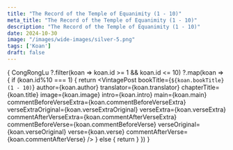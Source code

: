 ```yaml
---
title: "The Record of the Temple of Equanimity (1 - 10)"
meta_title: "The Record of the Temple of Equanimity (1 - 10)"
description: "The Record of the Temple of Equanimity (1 - 10)"
date: 2024-10-30
image: "/images/wide-images/silver-5.png"
tags: ['Koan']
draft: false
---
```



<div class="container vi-koans">

  {
    CongRongLu
     ?.filter(koan => koan.id >= 1 && koan.id <= 10)
     ?.map(koan => {
        if (koan.id%10 === 1) {
          return <VintagePost
            bookTitle={`${koan.bookTitle} (1 - 10)`}
            author={koan.author}
            translator={koan.translator}
                       chapterTitle={koan.title} image={koan.image}
                       intro={koan.intro} main={koan.main}
                              commentBeforeVerseExtra={koan.commentBeforeVerseExtra}
                              verseExtraOriginal={koan.verseExtraOriginal}
                              verseExtra={koan.verseExtra}
                              commentAfterVerseExtra={koan.commentAfterVerseExtra}
                              commentBeforeVerse={koan.commentBeforeVerse}
                              verseOriginal={koan.verseOriginal}
                              verse={koan.verse}
                              commentAfterVerse={koan.commentAfterVerse}
          />
        } else {
          return <VintagePost chapterTitle={koan.title} image={koan.image}
                              intro={koan.intro} main={koan.main}
                              commentBeforeVerseExtra={koan.commentBeforeVerseExtra}
                              verseExtraOriginal={koan.verseExtraOriginal}
                              verseExtra={koan.verseExtra}
                              commentAfterVerseExtra={koan.commentAfterVerseExtra}
                              commentBeforeVerse={koan.commentBeforeVerse}
                              verseOriginal={koan.verseOriginal}
                              verse={koan.verse}
                              commentAfterVerse={koan.commentAfterVerse}
          />
        }
      })
  }

</div>
